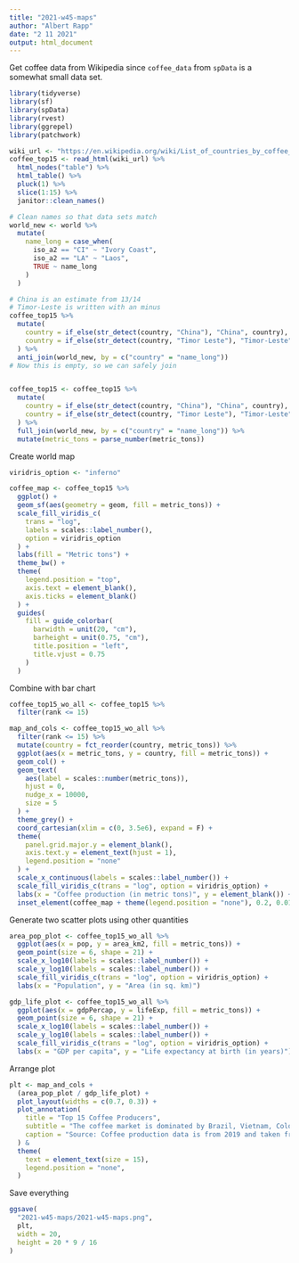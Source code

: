 ```yaml
---
title: "2021-w45-maps"
author: "Albert Rapp"
date: "2 11 2021"
output: html_document
---
```


Get coffee data from Wikipedia since `coffee_data` from `spData` is a somewhat small data set.

```r
library(tidyverse)
library(sf)
library(spData)
library(rvest)
library(ggrepel)
library(patchwork)

wiki_url <- "https://en.wikipedia.org/wiki/List_of_countries_by_coffee_production#cite_note-:0-1"
coffee_top15 <- read_html(wiki_url) %>% 
  html_nodes("table") %>% 
  html_table() %>% 
  pluck(1) %>% 
  slice(1:15) %>% 
  janitor::clean_names()

# Clean names so that data sets match
world_new <- world %>% 
  mutate(
    name_long = case_when(
      iso_a2 == "CI" ~ "Ivory Coast",
      iso_a2 == "LA" ~ "Laos",
      TRUE ~ name_long
    )
  )

# China is an estimate from 13/14
# Timor-Leste is written with an minus
coffee_top15 %>% 
  mutate(
    country = if_else(str_detect(country, "China"), "China", country),
    country = if_else(str_detect(country, "Timor Leste"), "Timor-Leste", country)
  ) %>% 
  anti_join(world_new, by = c("country" = "name_long")) 
# Now this is empty, so we can safely join


coffee_top15 <- coffee_top15 %>% 
  mutate(
    country = if_else(str_detect(country, "China"), "China", country),
    country = if_else(str_detect(country, "Timor Leste"), "Timor-Leste", country)
  ) %>% 
  full_join(world_new, by = c("country" = "name_long")) %>% 
  mutate(metric_tons = parse_number(metric_tons)) 
```

Create world map

```r
viridris_option <- "inferno"

coffee_map <- coffee_top15 %>% 
  ggplot() +
  geom_sf(aes(geometry = geom, fill = metric_tons)) +
  scale_fill_viridis_c(
    trans = "log",
    labels = scales::label_number(),
    option = viridris_option
  ) +
  labs(fill = "Metric tons") +
  theme_bw() +
  theme(
    legend.position = "top",
    axis.text = element_blank(),
    axis.ticks = element_blank()
  ) +
  guides(
    fill = guide_colorbar(
      barwidth = unit(20, "cm"), 
      barheight = unit(0.75, "cm"),
      title.position = "left",
      title.vjust = 0.75
    )
  )
```

Combine with bar chart

```r
coffee_top15_wo_all <- coffee_top15 %>% 
  filter(rank <= 15) 

map_and_cols <- coffee_top15_wo_all %>% 
  filter(rank <= 15) %>% 
  mutate(country = fct_reorder(country, metric_tons)) %>% 
  ggplot(aes(x = metric_tons, y = country, fill = metric_tons)) +
  geom_col() +
  geom_text(
    aes(label = scales::number(metric_tons)),
    hjust = 0, 
    nudge_x = 10000,
    size = 5
  ) +
  theme_grey() +
  coord_cartesian(xlim = c(0, 3.5e6), expand = F) +
  theme(
    panel.grid.major.y = element_blank(),
    axis.text.y = element_text(hjust = 1),
    legend.position = "none"
  ) +
  scale_x_continuous(labels = scales::label_number()) +
  scale_fill_viridis_c(trans = "log", option = viridris_option) +
  labs(x = "Coffee production (in metric tons)", y = element_blank()) +
  inset_element(coffee_map + theme(legend.position = "none"), 0.2, 0.01, 0.99, 0.7)
```

Generate two scatter plots using other quantities

```r
area_pop_plot <- coffee_top15_wo_all %>% 
  ggplot(aes(x = pop, y = area_km2, fill = metric_tons)) +
  geom_point(size = 6, shape = 21) +
  scale_x_log10(labels = scales::label_number()) +
  scale_y_log10(labels = scales::label_number()) +
  scale_fill_viridis_c(trans = "log", option = viridris_option) +
  labs(x = "Population", y = "Area (in sq. km)") 

gdp_life_plot <- coffee_top15_wo_all %>% 
  ggplot(aes(x = gdpPercap, y = lifeExp, fill = metric_tons)) +
  geom_point(size = 6, shape = 21) +
  scale_x_log10(labels = scales::label_number()) +
  scale_y_log10(labels = scales::label_number()) +
  scale_fill_viridis_c(trans = "log", option = viridris_option) +
  labs(x = "GDP per capita", y = "Life expectancy at birth (in years)")
```


Arrange plot

```r
plt <- map_and_cols + 
  (area_pop_plot / gdp_life_plot) +
  plot_layout(widths = c(0.7, 0.3)) + 
  plot_annotation(
    title = "Top 15 Coffee Producers",
    subtitle = "The coffee market is dominated by Brazil, Vietnam, Colombia and Indonesia",
    caption = "Source: Coffee production data is from 2019 and taken from Wikipedia; All other quantitites are from 2014 and taken from R's 'spData' package | @rappA753"
  ) &
  theme(
    text = element_text(size = 15), 
    legend.position = "none",
  ) 
```


Save everything

```r
ggsave(
  "2021-w45-maps/2021-w45-maps.png",
  plt,
  width = 20,
  height = 20 * 9 / 16
)
```

